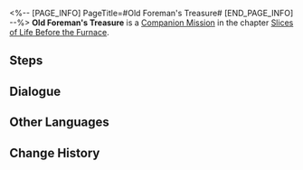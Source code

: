 <%-- [PAGE_INFO]
PageTitle=#Old Foreman's Treasure#
[END_PAGE_INFO] --%>
{{Stub|Dialogue, characters, and location(s)}}
{{Mission Infobox
|id            = 2010500
|title         = 
|image         = Mission Old Foreman's Treasure.png
|type          = Companion
|event_name    = 
|chapter       = Slices of Life Before the Furnace (Companion Mission Chapter)
|requirements  = [[Trailblaze Mission]] ''[[Lying in Rust]]'' completed
|summary       = You retrieved Fersman's detector from the vagrants...<br />However, its probe is damaged. Fersman assures Hook that the true treasure has never been lost, but Hook seems to have a different perspective. Time to ask about her ideas.
|characters    = <!--characters that appear in this mission-->
|startLocation = <!--location as it intially appears on the mission screen-->
|world         = <!--i.e. Penacony-->
|area          = <!--i.e. A Child's Dream-->
|prev          = 
|next          = 
|exp           = 
|credits       = 
|stellarJade   = 
|other         = 
}}
'''Old Foreman's Treasure''' is a [[Companion Mission]] in the chapter [[Slices of Life Before the Furnace (Companion Mission Chapter)|Slices of Life Before the Furnace]].

==Steps==


<!--
==Gameplay Notes==

--><!--
==Trial Character==

-->
==Dialogue==
{{Stub Dialogue}}
{{Dialogue Start}}
:{{tx}}
{{Dialogue End}}

==Other Languages==
{{Other Languages
|en   = Old Foreman's Treasure
|zhs  = 老矿头的宝贝
|zht  = 老礦頭的寶貝
|ja   = 老いた鉱区監督の宝物
|ko   = 늙은 십장의 보물
|es   = El tesoro del viejo minero
|fr   = Le trésor du vieux contremaître
|ru   = Сокровище старого бригадира
|th   = ของล้ำค่าของอดีตหัวหน้าเหมือง
|vi   = Kho Báu Của Thợ Mỏ Già
|de   = Schatz des alten Vorarbeiters
|id   = Benda Berharga Penambang Tua
|pt   = Tesouro do Antigo Capataz
}}

==Change History==
{{Change History|1.0}}

